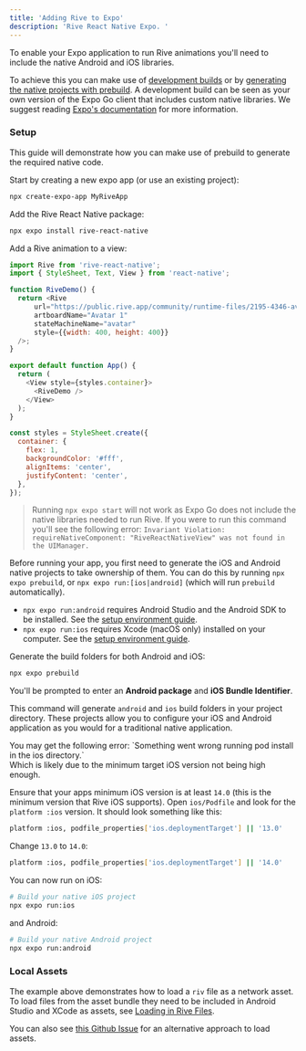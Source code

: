 ```yaml
---
title: 'Adding Rive to Expo'
description: 'Rive React Native Expo. '
---
```


To enable your Expo application to run Rive animations you'll need to include the native Android and iOS libraries.

To achieve this you can make use of [development builds](https://docs.expo.dev/develop/development-builds/introduction/) or by [generating the native projects with prebuild](https://docs.expo.dev/workflow/customizing/#generate-native-projects-with-prebuild). A development build can be seen as your own version of the Expo Go client that includes custom native libraries. We suggest reading [Expo's documentation](https://docs.expo.dev/workflow/customizing/#generate-native-projects-with-prebuild) for more information.

### Setup

This guide will demonstrate how you can make use of prebuild to generate the required native code.

Start by creating a new expo app (or use an existing project):

```bash
npx create-expo-app MyRiveApp
```

Add the Rive React Native package:

```bash
npx expo install rive-react-native
```

Add a Rive animation to a view:

```javascript
import Rive from 'rive-react-native';
import { StyleSheet, Text, View } from 'react-native';

function RiveDemo() {
  return <Rive
      url="https://public.rive.app/community/runtime-files/2195-4346-avatar-pack-use-case.riv"
      artboardName="Avatar 1"
      stateMachineName="avatar"
      style={{width: 400, height: 400}}
  />;
}

export default function App() {
  return (
    <View style={styles.container}>
      <RiveDemo />
    </View>
  );
}

const styles = StyleSheet.create({
  container: {
    flex: 1,
    backgroundColor: '#fff',
    alignItems: 'center',
    justifyContent: 'center',
  },
});
```

> Running `npx expo start` will not work as Expo Go does not include the native libraries needed to run Rive. If you were to run this command you'll see the following error: `Invariant Violation: requireNativeComponent: "RiveReactNativeView" was not found in the UIManager.`

Before running your app, you first need to generate the iOS and Android native projects to take ownership of them. You can do this by running `npx expo prebuild`, or `npx expo run:[ios|android]` (which will run `prebuild` automatically).

- `npx expo run:android` requires Android Studio and the Android SDK to be installed. See the [setup environment guide](https://reactnative.dev/docs/environment-setup).
- `npx expo run:ios` requires Xcode (macOS only) installed on your computer. See the [setup environment guide](https://reactnative.dev/docs/environment-setup).

Generate the build folders for both Android and iOS:

```bash
npx expo prebuild
```

You'll be prompted to enter an **Android package** and **iOS Bundle Identifier**.

This command will generate `android` and `ios` build folders in your project directory. These projects allow you to configure your iOS and Android application as you would for a traditional native application.

<Note>
You may get the following error: `Something went wrong running pod install in the ios directory.`
<br/>
 Which is likely due to the minimum target iOS version not being high enough.
</Note>

Ensure that your apps minimum iOS version is at least `14.0` (this is the minimum version that Rive iOS supports). Open `ios/Podfile` and look for the `platform :ios` version. It should look something like this:

```bash
platform :ios, podfile_properties['ios.deploymentTarget'] || '13.0'
```

Change `13.0` to `14.0`:

```bash
platform :ios, podfile_properties['ios.deploymentTarget'] || '14.0'
```

You can now run on iOS:

```bash
# Build your native iOS project
npx expo run:ios
```

and Android:

```bash
# Build your native Android project
npx expo run:android
```

### Local Assets

The example above demonstrates how to load a `riv` file as a network asset. To load files from the asset bundle they need to be included in Android Studio and XCode as assets, see [Loading in Rive Files](/runtimes/react-native/loading-rive-to-expo).

You can also see [this Github Issue](https://github.com/rive-app/rive-react-native/issues/185) for an alternative approach to load assets.